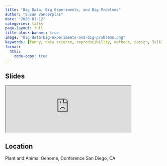 ```yaml
---
title: "Big Data, Big Experiments, and Big Problems"
author: "Susan Vanderplas"
date: "2020-01-12"
categories: talks
page-layout: full
title-block-banner: true
image: "big-data-big-experiments-and-big-problems.png"
keywords: [funny, data science, reproducibility, methods, design, Talk]
format:
  html:
    code-copy: true
---
```

 
## Slides

<iframe src='https://srvanderplas.github.io/Presentation-Archive/PAG2020/#1' height='auto' width='80%'>
                        </iframe>
## Location

Plant and Animal Genome, Conference
San Diego, CA
